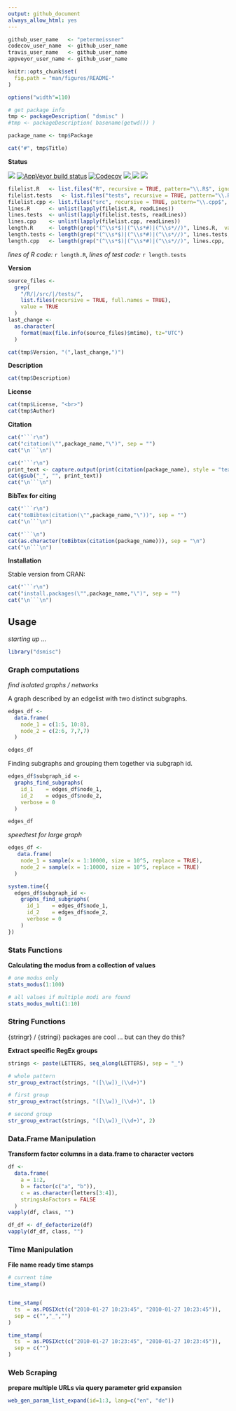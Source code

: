 ```yaml
---
output: github_document
always_allow_html: yes
---
```


  <!-- README.md is generated from README.Rmd. Please edit that file -->


<!-- -->
<!-- FILL OUT OPTIONS !!! -->
<!-- -->
```r
github_user_name   <- "petermeissner"
codecov_user_name  <- github_user_name
travis_user_name   <- github_user_name
appveyor_user_name <- github_user_name
```
<!-- -->
<!-- -->




```r
knitr::opts_chunk$set(
  fig.path = "man/figures/README-"
)
```


```r
options("width"=110)

# get package info
tmp <- packageDescription( "dsmisc" )
#tmp <- packageDescription( basename(getwd()) )

package_name <- tmp$Package

```

```r
cat("#", tmp$Title)
```




**Status**


<a href="https://travis-ci.org/`r travis_user_name`/`r package_name`"><img src="https://api.travis-ci.org/`r github_user_name`/`r package_name`.svg?branch=master"><a/>
[![AppVeyor build status](https://ci.appveyor.com/api/projects/status/github/`r github_user_name`/`r package_name`?branch=master&svg=true)](https://ci.appveyor.com/project/`r github_user_name`/`r package_name`)
<a href="https://codecov.io/gh/`r github_user_name`/`r package_name`"><img src="https://codecov.io/gh/`r codecov_user_name`/`r package_name`/branch/master/graph/badge.svg" alt="Codecov" /></a>
<a href="https://cran.r-project.org/package=`r package_name`">
<img src="http://www.r-pkg.org/badges/version/`r package_name`">
</a>
<img src="http://cranlogs.r-pkg.org/badges/grand-total/`r package_name`">
<img src="http://cranlogs.r-pkg.org/badges/`r package_name`">






```r
filelist.R   <- list.files("R", recursive = TRUE, pattern="\\.R$", ignore.case = TRUE, full.names = TRUE)
filelist.tests   <- list.files("tests", recursive = TRUE, pattern="\\.R$", ignore.case = TRUE, full.names = TRUE)
filelist.cpp <- list.files("src", recursive = TRUE, pattern="\\.cpp$", ignore.case = TRUE, full.names = TRUE)
lines.R      <- unlist(lapply(filelist.R, readLines))
lines.tests  <- unlist(lapply(filelist.tests, readLines))
lines.cpp    <- unlist(lapply(filelist.cpp, readLines))
length.R     <- length(grep("(^\\s*$)|(^\\s*#)|(^\\s*//)", lines.R,  value = TRUE, invert = TRUE))
length.tests <- length(grep("(^\\s*$)|(^\\s*#)|(^\\s*//)", lines.tests,  value = TRUE, invert = TRUE))
length.cpp   <- length(grep("(^\\s*$)|(^\\s*#)|(^\\s*//)", lines.cpp,  value = TRUE, invert = TRUE))
```


*lines of R code:* `r length.R`, *lines of test code:* `r length.tests`



**Version**

```r
source_files <-
  grep(
    "/R/|/src/|/tests/",
    list.files(recursive = TRUE, full.names = TRUE),
    value = TRUE
  )
last_change <-
  as.character(
    format(max(file.info(source_files)$mtime), tz="UTC")
  )
```


```r
cat(tmp$Version, "(",last_change,")")
```

**Description**


```r
cat(tmp$Description)
```


**License**

```r
cat(tmp$License, "<br>")
cat(tmp$Author)
```



**Citation**


```r
cat("```r\n")
cat("citation(\"",package_name,"\")", sep = "")
cat("\n```\n")
```

```r
cat("```r\n")
print_text <- capture.output(print(citation(package_name), style = "text"))
cat(gsub("_", "", print_text))
cat("\n```\n")
```


**BibTex for citing**

```r
cat("```r\n")
cat("toBibtex(citation(\"",package_name,"\"))", sep = "")
cat("\n```\n")
```

```r
cat("```\n")
cat(as.character(toBibtex(citation(package_name))), sep = "\n")
cat("\n```\n")
```



**Installation**

Stable version from CRAN:

```r
cat("```r\n")
cat("install.packages(\"",package_name,"\")", sep = "")
cat("\n```\n")
```


<!-- Latest development version from Github: -->

<!-- ```{r, eval=FALSE} -->
<!-- devtools::install_github("user_name/repo_name") -->
<!-- ``` -->



## Usage



*starting up ...*
```r
library("dsmisc")
```






### Graph computations


*find isolated graphs / networks*


A graph described by an edgelist with two distinct subgraphs. 

```r
edges_df <- 
  data.frame(
    node_1 = c(1:5, 10:8),
    node_2 = c(2:6, 7,7,7)
  )

edges_df
```

Finding subgraphs and grouping them together via subgraph id. 

```r
edges_df$subgraph_id <- 
  graphs_find_subgraphs(
    id_1    = edges_df$node_1,
    id_2    = edges_df$node_2,
    verbose = 0
  )

edges_df
```


*speedtest for large graph*

```r
edges_df <- 
   data.frame(
    node_1 = sample(x = 1:10000, size = 10^5, replace = TRUE),
    node_2 = sample(x = 1:10000, size = 10^5, replace = TRUE)
  )

system.time({
  edges_df$subgraph_id <- 
    graphs_find_subgraphs(
      id_1    = edges_df$node_1,
      id_2    = edges_df$node_2,
      verbose = 0
    )
})
```



### Stats Functions

**Calculating the modus from a collection of values**

```r
# one modus only 
stats_modus(1:100)

# all values if multiple modi are found
stats_modus_multi(1:10)
```




### String Functions

{stringr} / {stringi} packages are cool ... but can they do this? 


**Extract specific RegEx groups**
```r
strings <- paste(LETTERS, seq_along(LETTERS), sep = "_")

# whole pattern
str_group_extract(strings, "([\\w])_(\\d+)")

# first group
str_group_extract(strings, "([\\w])_(\\d+)", 1)

# second group
str_group_extract(strings, "([\\w])_(\\d+)", 2)
```


### Data.Frame Manipulation

**Transform factor columns in a data.frame to character vectors**

```r
df <- 
  data.frame(
    a = 1:2, 
    b = factor(c("a", "b")), 
    c = as.character(letters[3:4]), 
    stringsAsFactors = FALSE
  )
vapply(df, class, "")

df_df <- df_defactorize(df)
vapply(df_df, class, "")
```



### Time Manipulation 

**File name ready time stamps**


```r
# current time
time_stamp()


time_stamp(
  ts  = as.POSIXct(c("2010-01-27 10:23:45", "2010-01-27 10:23:45")),
  sep = c("","_","")
)

time_stamp(
  ts  = as.POSIXct(c("2010-01-27 10:23:45", "2010-01-27 10:23:45")),
  sep = c("")
)
```



### Web Scraping 

**prepare multiple URLs via query parameter grid expansion**

```r
web_gen_param_list_expand(id=1:3, lang=c("en", "de"))
```


